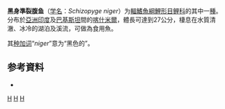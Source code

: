 {{Speciesbox
| taxon = Schizopyge niger
| status = NE
| status_system = IUCN3.1
| binomial_authority = [[Heckel|Heckel]], 1838
| synonyms = *''Schizothoraichthys niger''<br /><small> Heckel, 1838</small>'' 
*''Schizothoraichthys planifrons''<br /><small>Heckel, 1838</small>''
*''Schizothorax niger''<br /><small> Heckel, 1838</small>''
*''Schizothorax planifrons''<br /><small>Heckel, 1838</small>''
}}

'''黑身準裂腹鱼'''（[[学名|学名]]：''Schizopyge niger''）为[[輻鰭魚綱|輻鰭魚綱]][[鯉形目|鯉形目]][[鲤科|鲤科]]的其中一[[種|種]]。分布於[[亞洲|亞洲]][[印度|印度]]及[[巴基斯坦|巴基斯坦]]間的[[喀什米爾|喀什米爾]]，體長可達到27公分，棲息在水質清澈、冰冷的湖泊及溪流，可做為食用魚。

其[[种加词|种加词]]“''niger''”意为“黑色的”。

== 参考資料 ==
*{{FishBase_species|genus=Schizopyge|species=niger|year=2011|month=12}}

{{鯉形目小作品}}
{{Taxonbar}}
[[Category:食用魚|H]]
[[Category:裂臀鱼属|H]]
[[Category:1838年描述的鱼类|H]]